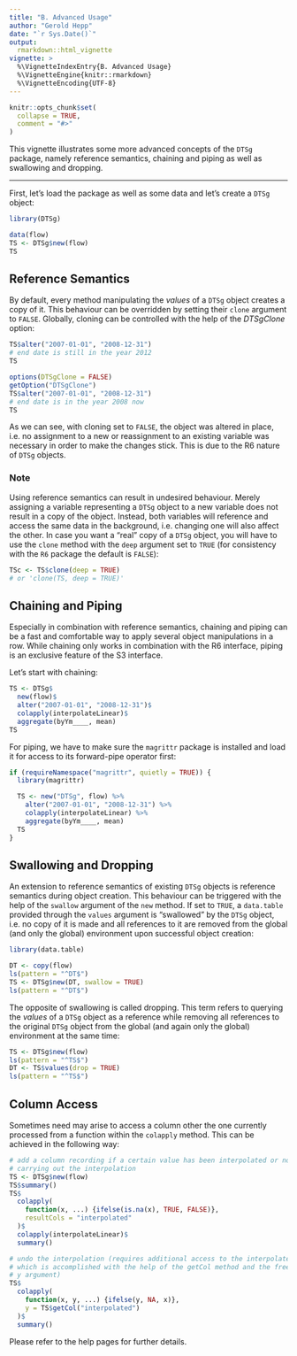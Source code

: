 ```yaml
---
title: "B. Advanced Usage"
author: "Gerold Hepp"
date: "`r Sys.Date()`"
output:
  rmarkdown::html_vignette
vignette: >
  %\VignetteIndexEntry{B. Advanced Usage}
  %\VignetteEngine{knitr::rmarkdown}
  %\VignetteEncoding{UTF-8}
---
```


```r
knitr::opts_chunk$set(
  collapse = TRUE,
  comment = "#>"
)
```

This vignette illustrates some more advanced concepts of the `DTSg` package, namely reference semantics, chaining and piping as well as swallowing and dropping.

---

First, let's load the package as well as some data and let's create a `DTSg` object:

```r
library(DTSg)

data(flow)
TS <- DTSg$new(flow)
TS
```

## Reference Semantics

By default, every method manipulating the *values* of a `DTSg` object creates a copy of it. This behaviour can be overridden by setting their `clone` argument to `FALSE`. Globally, cloning can be controlled with the help of the *DTSgClone* option:

```r
TS$alter("2007-01-01", "2008-12-31")
# end date is still in the year 2012
TS

options(DTSgClone = FALSE)
getOption("DTSgClone")
TS$alter("2007-01-01", "2008-12-31")
# end date is in the year 2008 now
TS
```

As we can see, with cloning set to `FALSE`, the object was altered in place, i.e. no assignment to a new or reassignment to an existing variable was necessary in order to make the changes stick. This is due to the R6 nature of `DTSg` objects.

### Note

Using reference semantics can result in undesired behaviour. Merely assigning a variable representing a `DTSg` object to a new variable does not result in a copy of the object. Instead, both variables will reference and access the same data in the background, i.e. changing one will also affect the other. In case you want a "real" copy of a `DTSg` object, you will have to use the `clone` method with the `deep` argument set to `TRUE` (for consistency with the `R6` package the default is `FALSE`):

```r
TSc <- TS$clone(deep = TRUE)
# or 'clone(TS, deep = TRUE)'
```

## Chaining and Piping

Especially in combination with reference semantics, chaining and piping can be a fast and comfortable way to apply several object manipulations in a row. While chaining only works in combination with the R6 interface, piping is an exclusive feature of the S3 interface.

Let's start with chaining:

```r
TS <- DTSg$
  new(flow)$
  alter("2007-01-01", "2008-12-31")$
  colapply(interpolateLinear)$
  aggregate(byYm____, mean)
TS
```

For piping, we have to make sure the `magrittr` package is installed and load it for access to its forward-pipe operator first:

```r
if (requireNamespace("magrittr", quietly = TRUE)) {
  library(magrittr)

  TS <- new("DTSg", flow) %>%
    alter("2007-01-01", "2008-12-31") %>%
    colapply(interpolateLinear) %>%
    aggregate(byYm____, mean)
  TS
}
```

## Swallowing and Dropping

An extension to reference semantics of existing `DTSg` objects is reference semantics during object creation. This behaviour can be triggered with the help of the `swallow` argument of the `new` method. If set to `TRUE`, a `data.table` provided through the `values` argument is "swallowed" by the `DTSg` object, i.e. no copy of it is made and all references to it are removed from the global (and only the global) environment upon successful object creation:

```r
library(data.table)

DT <- copy(flow)
ls(pattern = "^DT$")
TS <- DTSg$new(DT, swallow = TRUE)
ls(pattern = "^DT$")
```

The opposite of swallowing is called dropping. This term refers to querying the *values* of a `DTSg` object as a reference while removing all references to the original `DTSg` object from the global (and again only the global) environment at the same time:

```r
TS <- DTSg$new(flow)
ls(pattern = "^TS$")
DT <- TS$values(drop = TRUE)
ls(pattern = "^TS$")
```

## Column Access

Sometimes need may arise to access a column other the one currently processed from a function within the `colapply` method. This can be achieved in the following way:

```r
# add a column recording if a certain value has been interpolated or not before
# carrying out the interpolation
TS <- DTSg$new(flow)
TS$summary()
TS$
  colapply(
    function(x, ...) {ifelse(is.na(x), TRUE, FALSE)},
    resultCols = "interpolated"
  )$
  colapply(interpolateLinear)$
  summary()

# undo the interpolation (requires additional access to the interpolated column
# which is accomplished with the help of the getCol method and the freely chosen
# y argument)
TS$
  colapply(
    function(x, y, ...) {ifelse(y, NA, x)},
    y = TS$getCol("interpolated")
  )$
  summary()
```

Please refer to the help pages for further details.
